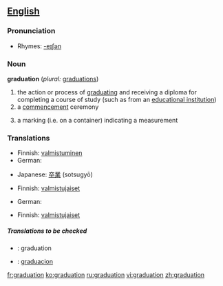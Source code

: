 ==[[English]]==

===Pronunciation===
*Rhymes: [[Rhymes:English:-eɪʃǝn|-eɪʃǝn]]

===Noun===
'''graduation'''  (''plural:'' [[graduations]])

# the action or process of [[graduate|graduating]] and receiving a diploma for completing a course of study (such as from an [[educational institution]])
# a [[commencement]] ceremony
# {{sciences}} a marking (i.e. on a container) indicating a measurement

===Translations===
{{rfc-level|Translations at L3+ (AutoFormat would have corrected level of Translations)}}
{{trans-top|the action or process of graduating}}
*Finnish: [[valmistuminen]]
*German: {{t|de|Abschluss|m}}
{{trans-mid}}
*Japanese: [[卒業]] (sotsugyō)
{{trans-bottom}}

{{trans-top|a commencement ceremony}}
*Finnish: [[valmistujaiset]]
{{trans-mid}}
*German: {{t|de|Abschlussfeier|f}}
{{trans-bottom}}

{{trans-top|a marking (i.e. on a container) indicating a measurement}}
*Finnish: [[valmistujaiset]]
{{trans-mid}}
{{trans-bottom}}

=====Translations to be checked=====
{{checktrans}}
{{top}}
*{{ttbc|Interlingua}}: graduation

{{mid}}
*{{ttbc|Spanish}}: [[graduacion]]
{{bottom}}

[[fr:graduation]]
[[ko:graduation]]
[[ru:graduation]]
[[vi:graduation]]
[[zh:graduation]]